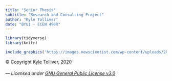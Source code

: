 ```yaml
---
title: "Senior Thesis"
subtitle: "Research and Consulting Project"
author: "Kyle Tolliver"
date: "BYUI - ECEN 490R"
---
```


```r
library(tidyverse)
library(knitr)
```

```r
include_graphics('https://images.newscientist.com/wp-content/uploads/2020/02/11165812/c0481846-wuhan_novel_coronavirus_illustration-spl.jpg')
```


© Copyright Kyle Tolliver, 2020

###### *--- Licensed under [GNU General Public License v3.0](./LICENSE.txt) *